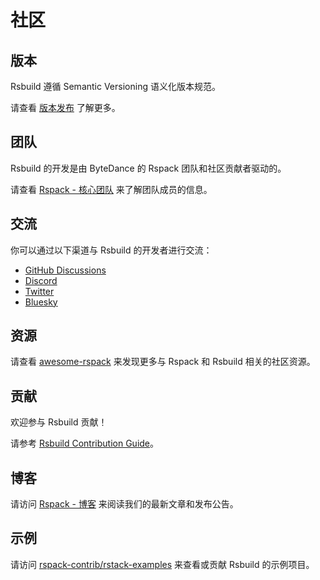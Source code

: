 # 社区

## 版本

Rsbuild 遵循 Semantic Versioning 语义化版本规范。

请查看 [版本发布](/community/releases/index) 了解更多。

## 团队

Rsbuild 的开发是由 ByteDance 的 Rspack 团队和社区贡献者驱动的。

请查看 [Rspack - 核心团队](https://rspack.dev/zh/misc/team/core-team) 来了解团队成员的信息。

## 交流

你可以通过以下渠道与 Rsbuild 的开发者进行交流：

- [GitHub Discussions](https://github.com/web-infra-dev/rsbuild/discussions)
- [Discord](https://discord.com/invite/XsaKEEk4mW)
- [Twitter](https://twitter.com/rspack_dev)
- [Bluesky](https://bsky.app/profile/rspack.dev)

## 资源

请查看 [awesome-rspack](https://github.com/web-infra-dev/awesome-rspack) 来发现更多与 Rspack 和 Rsbuild 相关的社区资源。

## 贡献

欢迎参与 Rsbuild 贡献！

请参考 [Rsbuild Contribution Guide](https://github.com/web-infra-dev/rsbuild/blob/main/CONTRIBUTING.md)。

## 博客

请访问 [Rspack - 博客](https://rspack.dev/zh/blog/index) 来阅读我们的最新文章和发布公告。

## 示例

请访问 [rspack-contrib/rstack-examples](https://github.com/rspack-contrib/rstack-examples) 来查看或贡献 Rsbuild 的示例项目。
